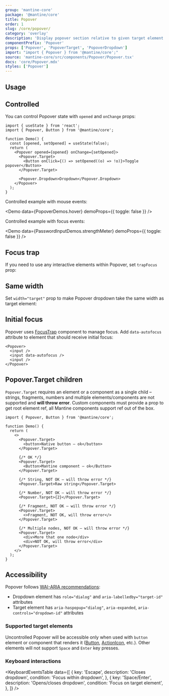 ```yaml
---
group: 'mantine-core'
package: '@mantine/core'
title: Popover
order: 1
slug: /core/popover/
category: 'overlay'
description: 'Display popover section relative to given target element'
componentPrefix: 'Popover'
props: ['Popover', 'PopoverTarget', 'PopoverDropdown']
import: "import { Popover } from '@mantine/core';"
source: 'mantine-core/src/components/Popover/Popover.tsx'
docs: 'core/Popover.mdx'
styles: ['Popover']
---
```



## Usage

<Demo data={PopoverDemos.usage} />

## Controlled

You can control Popover state with `opened` and `onChange` props:

```tsx
import { useState } from 'react';
import { Popover, Button } from '@mantine/core';

function Demo() {
  const [opened, setOpened] = useState(false);
  return (
    <Popover opened={opened} onChange={setOpened}>
      <Popover.Target>
        <Button onClick={() => setOpened((o) => !o)}>Toggle popover</Button>
      </Popover.Target>

      <Popover.Dropdown>Dropdown</Popover.Dropdown>
    </Popover>
  );
}
```

Controlled example with mouse events:

<Demo data={PopoverDemos.hover} demoProps={{ toggle: false }} />

Controlled example with focus events:

<Demo data={PasswordInputDemos.strengthMeter} demoProps={{ toggle: false }} />

## Focus trap

If you need to use any interactive elements within Popover, set `trapFocus` prop:

<Demo data={PopoverDemos.form} />

## Same width

Set `width="target"` prop to make Popover dropdown take the same width as target element:

<Demo data={PopoverDemos.sameWidth} />

## Initial focus

Popover uses [FocusTrap](/core/focus-trap/) component to manage focus.
Add `data-autofocus` attribute to element that should receive initial focus:

```tsx
<Popover>
  <input />
  <input data-autofocus />
  <input />
</Popover>
```

## Popover.Target children

`Popover.Target` requires an element or a component as a single child –
strings, fragments, numbers and multiple elements/components are not supported and **will throw error**.
Custom components must provide a prop to get root element ref, all Mantine components support ref out of the box.

```tsx
import { Popover, Button } from '@mantine/core';

function Demo() {
  return (
    <>
      <Popover.Target>
        <button>Native button – ok</button>
      </Popover.Target>

      {/* OK */}
      <Popover.Target>
        <Button>Mantine component – ok</Button>
      </Popover.Target>

      {/* String, NOT OK – will throw error */}
      <Popover.Target>Raw string</Popover.Target>

      {/* Number, NOT OK – will throw error */}
      <Popover.Target>{2}</Popover.Target>

      {/* Fragment, NOT OK – will throw error */}
      <Popover.Target>
        <>Fragment, NOT OK, will throw error</>
      </Popover.Target>

      {/* Multiple nodes, NOT OK – will throw error */}
      <Popover.Target>
        <div>More that one node</div>
        <div>NOT OK, will throw error</div>
      </Popover.Target>
    </>
  );
}
```

## Accessibility

Popover follows [WAI-ARIA recommendations](https://www.w3.org/TR/wai-aria-practices-1.2/#dialog_modal):

- Dropdown element has `role="dialog"` and `aria-labelledby="target-id"` attributes
- Target element has `aria-haspopup="dialog"`, `aria-expanded`, `aria-controls="dropdown-id"` attributes

### Supported target elements

Uncontrolled Popover will be accessible only when used with `button` element or component that renders it ([Button](/core/button/), [ActionIcon](/core/action-icon/), etc.).
Other elements will not support `Space` and `Enter` key presses.

### Keyboard interactions

<KeyboardEventsTable
  data={[
    {
      key: 'Escape',
      description: 'Closes dropdown',
      condition: 'Focus within dropdown',
    },
    {
      key: 'Space/Enter',
      description: 'Opens/closes dropdown',
      condition: 'Focus on target element',
    },
  ]}
/>
